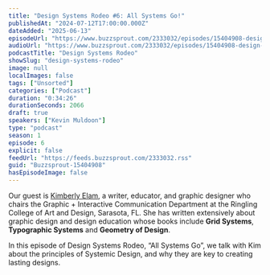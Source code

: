 ```yaml
---
title: "Design Systems Rodeo #6: All Systems Go!"
publishedAt: "2024-07-12T17:00:00.000Z"
dateAdded: "2025-06-13"
episodeUrl: "https://www.buzzsprout.com/2333032/episodes/15404908-design-systems-rodeo-6-all-systems-go.mp3"
audioUrl: "https://www.buzzsprout.com/2333032/episodes/15404908-design-systems-rodeo-6-all-systems-go.mp3"
podcastTitle: "Design Systems Rodeo"
showSlug: "design-systems-rodeo"
image: null
localImages: false
tags: ["Unsorted"]
categories: ["Podcast"]
duration: "0:34:26"
durationSeconds: 2066
draft: true
speakers: ["Kevin Muldoon"]
type: "podcast"
season: 1
episode: 6
explicit: false
feedUrl: "https://feeds.buzzsprout.com/2333032.rss"
guid: "Buzzsprout-15404908"
hasEpisodeImage: false
---
```

Our guest is [Kimberly Elam](https://www.linkedin.com/in/kimberlyelam1/), a writer, educator, and graphic designer who chairs the Graphic + Interactive Communication Department at the Ringling College of Art and Design, Sarasota, FL. She has written extensively about graphic design and design education whose books include **Grid Systems**, **Typographic Systems** and **Geometry of Design**.

In this episode of Design Systems Rodeo, “All Systems Go”, we talk with Kim about the principles of Systemic Design, and why they are key to creating lasting designs.
